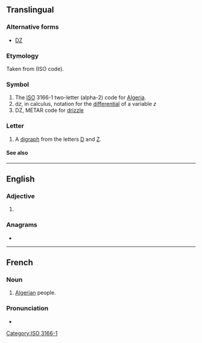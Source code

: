 {{also|dz|Dz|.dz|dź|dž|Dž|DŽ}}
{{character info|Ǳ}}
==Translingual==

===Alternative forms===
* [[Ǳ]]

===Etymology===
Taken from {{der|mul|ber|-}} {{m|tzm|ⴷⵣⴰⵢⵔ}} (ISO code).

===Symbol===
{{head|mul|symbol}}

# The [[ISO]] 3166-1 two-letter (alpha-2) code for [[Algeria]].
# d''z'', in calculus, notation for the [[en:Differential (calculus)|differential]] of a variable ''z''
# DZ, METAR code for [[drizzle]]

===Letter===
{{mul-letter|upper=DZ|mixed=Dz|lower=dz|script=Latn}}

# A [[digraph]] from the letters [[D]] and [[Z]].

====See also====
{{Latn-script}}

[[Category:ISO 3166-1]]

----

==English==

===Adjective===
{{en-adj|-}}

# {{abbreviation of|en|dizygotic}}

===Anagrams===
* {{anagrams|en|a=dz|ZD}}

----

==French==

===Noun===
{{head|fr|noun}}

# {{lb|fr|slang}} [[Algerian]] people.

===Pronunciation===
* {{IPA|fr|/de.zɛd/}}